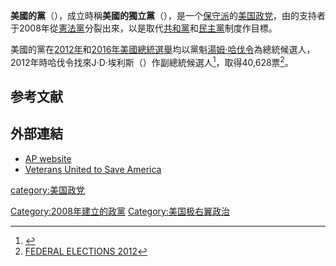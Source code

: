 {{Infobox political party
|name = 美國的黨<br>America's Party
| logo = America's Independent Party logo.png
|colorcode = #800080
| chairperson        = [[湯姆·哈伐令|湯姆·哈伐令]]
| founder            = {{le|艾倫·凱斯|Alan Keyes}}
| foundation         = {{Start date and age|2008|08|21}}（美國的獨立黨時期）
| split              = [[憲法黨_(美國)|憲法黨]]
| headquarters       = [[美國|美國]][[密歇根州|密歇根州]]{{le|芬頓 (密歇根州)|Fenton, Michigan|芬頓}}
| ideology           = {{le|美國民族主義|American nationalism}}<br>{{le|激進右翼 (美國)|Radical right (United States)|超保守主義}}<br>[[右翼民粹主義|右翼民粹主義]]
| position           = [[右翼|右翼]]至[[極右翼|極右翼]]
| international      = ''無''
| colors             = {{Color box|#800080|border=darkgray}}{{Color box|#007FFF|border=darkgray}} [[紫色|紫色]]和[[天藍色|天藍色]]
|seats1_title = [[美國參議院|參議院]]
|seats1 = {{Infobox political party/seats|0|100|hex=#800080}}
|seats2_title = [[美國眾議院|眾議院]]
|seats2 = {{Infobox political party/seats|0|435|hex=#800080}}
|seats3_title = [[州長#美國州長|州長]]
|seats3 = {{Infobox political party/seats|0|50|hex=#800080}}
|seats4_title = 州参议院
|seats4 = {{Infobox political party/seats|0|1921|hex=#800080}}
|seats5_title = 州众议院
|seats5 = {{Infobox political party/seats|0|5410|hex=#800080}}
| website            = {{URL|http://www.selfgovernment.us/}}
}}

'''美國的黨'''（{{lang-en|America's Party}}），成立時稱'''美國的獨立黨'''（{{lang|en|America's Independent Party}}），是一个[[美國政治保守派|保守派]]的[[美国政党|美国政党]]，由{{le|艾倫·凱斯|Alan Keyes}}的支持者于2008年從[[憲法黨_(美國)|憲法黨]]分裂出來，以是取代[[共和黨_(美國)|共和黨]]和[[民主黨_(美國)|民主黨]]制度作目標。

美國的黨在[[2012年美國總統選舉|2012年]]和[[2016年美國總統選舉|2016年美國總統選舉]]均以黨魁[[湯姆·哈伐令|湯姆·哈伐令]]為總統候選人，2012年時哈伐令找來J·D·埃利斯（{{lang|en|J.D. Ellis}}）作副總統候選人<ref>{{cite web | url=http://www.ballot-access.org/2012/02/29/alan-keyes-party-qualifies-for-florida-ballot/ | title=Alan Keyes’ Party Qualifies for Florida Ballot | work=[[Ballot_Access_News|Ballot Access News]] | date=February 29, 2012 | accessdate=March 8, 2012}}</ref>，取得40,628票<ref>[http://www.fec.gov/pubrec/fe2012/federalelections2012.pdf FEDERAL ELECTIONS 2012]</ref>。

== 参考文献 ==
{{Reflist}}

==外部連結==
*[https://web.archive.org/web/20141219173028/http://www.selfgovernment.us/ AP website]
*[https://www.facebook.com/Vets2stopTheLeft/ Veterans United to Save America]

{{USParty}}

[[category:美国政党|category:美国政党]]
[[Category:2008年建立的政黨|Category:2008年建立的政黨]]
[[Category:美国极右翼政治|Category:美国极右翼政治]]